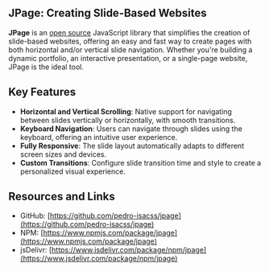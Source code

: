 ## JPage: Creating Slide-Based Websites

**JPage** is an [open source](https://github.com/pedro-isacss/jpage) JavaScript library that simplifies the creation of slide-based websites, offering an easy and fast way to create pages with both horizontal and/or vertical slide navigation. Whether you're building a dynamic portfolio, an interactive presentation, or a single-page website, JPage is the ideal tool.


<Preview />

## Key Features

- **Horizontal and Vertical Scrolling**: Native support for navigating between slides vertically or horizontally, with smooth transitions.
- **Keyboard Navigation**: Users can navigate through slides using the keyboard, offering an intuitive user experience.
- **Fully Responsive**: The slide layout automatically adapts to different screen sizes and devices.
- **Custom Transitions**: Configure slide transition time and style to create a personalized visual experience.

## Resources and Links

- GitHub: [https://github.com/pedro-isacss/jpage](https://github.com/pedro-isacss/jpage)
- NPM: [https://www.npmjs.com/package/jpage](https://www.npmjs.com/package/jpage)
- jsDelivr: [https://www.jsdelivr.com/package/npm/jpage](https://www.jsdelivr.com/package/npm/jpage)
